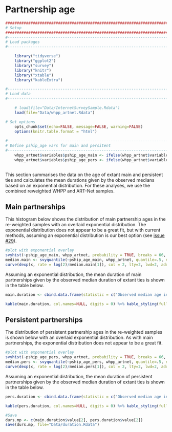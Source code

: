 # Partnership age {#duration}
```r
####################################################################################
# Setup
####################################################################################
#-----------------------------------------------------------------------------------
# Load packages
#-----------------------------------------------------------------------------------

    library("tidyverse")
    library("ggplot2")
    library("survey")
    library("knitr")
    library("xtable")
    library("kableExtra")

#-----------------------------------------------------------------------------------
# Load data
#-----------------------------------------------------------------------------------

    # load(file="Data/InternetSurveySample.Rdata")
    load(file="Data/whpp_artnet.Rdata")

# Set options
    opts_chunk$set(echo=FALSE, message=FALSE, warning=FALSE)
    options(knitr.table.format = "html") 
  
#-----------------------------------------------------------------------------------
# Define pship_age vars for main and persitent
#-----------------------------------------------------------------------------------
    whpp_artnet$variables$pship_age_main <- ifelse(whpp_artnet$variables$mrp_type_ongoing=="Main" & !is.na(whpp_artnet$variables$mrp_type_ongoing), whpp_artnet$variables$pship_age, NA)
    whpp_artnet$variables$pship_age_pers <- ifelse(whpp_artnet$variables$mrp_type_ongoing=="Persistent" & !is.na(whpp_artnet$variables$mrp_type_ongoing), whpp_artnet$variables$pship_age, NA)
    
```

This section summarises the data on the age of extant main and persistent ties and calculates the mean durations given by the observed medians based on an exponential distribution. For these analyses, we use the combined reweighted WHPP and ART-Net samples.

## Main partnerships
This histogram below shows the distribution of main partnership ages in the re-weighted samples with an overlaid exponential distribution. The exponential distribution does not appear to be a great fit, but with current methods, assuming an exponential distribution is our best option (see [issue #29](https://github.com/statnet/WHAMP/issues/29)). 

```r
#plot with exponential overlay
svyhist(~pship_age_main, whpp_artnet, probability = TRUE, breaks = 66, main = "Age of main partnerships - reweighted sample", xlab = "Partnership age in days")
median.main <- svyquantile(~pship_age_main, whpp_artnet, quantile=.5, na.rm=TRUE)
curve(dexp(x, rate = log(2)/median.main[1]), col = 2, lty=2, lwd=2, add=TRUE)

```

Assuming an exponential distribution, the mean duration of main partnerships given by the observed median duration of extant ties is shown in the table below.
```r
main.duration <- cbind.data.frame(statistic = c("Observed median age in days", "Calculated mean duration in days"), value = c(median.main, median.main/log(2)))

kable(main.duration, col.names=NULL, digits = 0) %>% kable_styling(full_width=F, position="center") %>% column_spec(1, bold=T, color="black", width="7cm") %>% column_spec(2, width = "2cm") 

```
## Persistent partnerships
The distribution of persistent partnership ages in the re-weighted samples is shown below with an overlaid exponential distribution. As with main partnerships, the exponential distribution does not appear to be a great fit.

```r
#plot with exponential overlay
svyhist(~pship_age_pers, whpp_artnet, probability = TRUE, breaks = 66, main = "Age of persistent partnerships - reweighted sample", xlab = "Partnership age in days")
median.pers <- svyquantile(~pship_age_pers, whpp_artnet, quantile=.5, na.rm=TRUE)
curve(dexp(x, rate = log(2)/median.pers[1]), col = 2, lty=2, lwd=2, add=TRUE)
```

Assuming an exponential distribution, the mean duration of persistent partnerships given by the observed median duration of extant ties is shown in the table below.
```r
pers.duration <- cbind.data.frame(statistic = c("Observed median age in days", "Calculated mean duration in days"), value = c(median.pers, median.pers/log(2)))

kable(pers.duration, col.names=NULL, digits = 0) %>% kable_styling(full_width=F, position="center") %>% column_spec(1, bold=T, color="black", width="7cm") %>% column_spec(2, width = "2cm") 

```
```r
#Save
durs.mp <- c(main.duration$value[2], pers.duration$value[2])
save(durs.mp, file="Data/duration.Rdata")
```